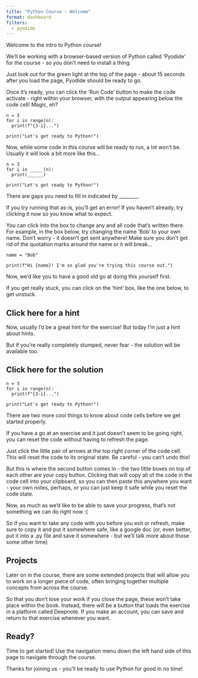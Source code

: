 ```yaml
--- 
title: "Python Course - Welcome"
format: dashboard
filters:
  - pyodide
--- 
```



Welcome to the intro to Python course!

We'll be working with a browser-based version of Python called 'Pyodide' for the course - so you don't need to install a thing.

Just look out for the green light at the top of the page - about 15 seconds after you load the page, Pyodide should be ready to go.

Once it's ready, you can click the 'Run Code' button to make the code activate - right within your browser, with the output appearing below the code cell! Magic, eh? 

```pyodide-python
n = 3
for i in range(n):
  print(f"{3-i}...")

print("Let's get ready to Python!")
```

Now, while some code in this course will be ready to run, a lot won't be. Usually it will look a bit more like this...

```pyodide-python
n = 3
for i in _____(n):
  print(______)

print("Let's get ready to Python!")
```
There are gaps you need to fill in indicated by ________. 

If you try running that as-is, you'll get an error! If you haven't already, try clicking it now so you know what to expect. 

You can click into the box to change any and all code that's written there. For example, in the box below, try changing the name 'Bob' to your own name. Don't worry - it doesn't get sent anywhere! Make sure you don't get rid of the quotation marks around the name or it will break...

```pyodide-python
name = "Bob"

print(f"Hi {name}! I'm so glad you're trying this course out.")
```

Now, we'd like you to have a good old go at doing this yourself first. 

If you get really stuck, you can click on the 'hint' box, like the one below, to get unstuck.

::: {.callout-tip collapse="true"}
## Click here for a hint

Now, usually I'd be a great hint for the exercise! But today I'm just a hint about hints.
:::


But if you're really completely stumped, never fear - the solution will be available too.

::: {.callout-note collapse="true"}
## Click here for the solution

```pyodide-python
n = 3
for i in range(n):
  print(f"{3-i}...")

print("Let's get ready to Python!")
```
:::

There are two more cool things to know about code cells before we get started properly. 

If you have a go at an exercise and it just doesn't seem to be going right, you can reset the code without having to refresh the page. 

Just click the little pair of arrows at the top right corner of the code cell. This will reset the code to its original state. Be careful - you can't undo this!

But this is where the second button comes in - the two little boxes on top of each other are your copy button. Clicking that will copy all of the code in the code cell into your clipboard, so you can then paste this anywhere you want - your own notes, perhaps, or you can just keep it safe while you reset the code state. 

::: {.callout-warning}
Now, as much as we'd like to be able to save your progress, that's not something we can do right now :( 

So if you want to take any code with you before you exit or refresh, make sure to copy it and put it somewhere safe, like a google doc (or, even better, put it into a .py file and save it somewhere - but we'll talk more about those some other time)
:::



## Projects {.unnumbered}

Later on in the course, there are some extended projects that will allow you to work on a longer piece of code, often bringing together multiple concepts from across the course. 

So that you don't lose your work if you close the page, these won't take place within the book. Instead, there will be a button that loads the exercise in a platform called Deepnote. If you make an account, you can save and return to that exercise whenever you want.

## Ready? {.unnumbered}

Time to get started! Use the navigation menu down the left hand side of this page to navigate through the course. 

Thanks for joining us - you'll be ready to use Python for good in no time! 

